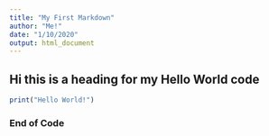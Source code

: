```yaml
---
title: "My First Markdown"
author: "Me!"
date: "1/10/2020"
output: html_document
---
```


## Hi this is a heading for my Hello World code

``` r
print("Hello World!")
````

### End of Code


